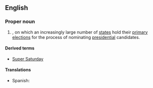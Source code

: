 ==English==
{{wikipedia}}

===Proper noun===
{{en-proper noun|-}}

# {{lb|en|US|politics}} {{w|February 5}}, on which an increasingly large number of [[state]]s hold their [[primary]] [[election]]s for the process of nominating [[president]]ial candidates.

====Derived terms====
* [[Super Saturday]]

====Translations====
{{trans-top}}
* Spanish: {{t|es|supermartes|m}}
{{trans-mid}}
{{trans-bottom}}